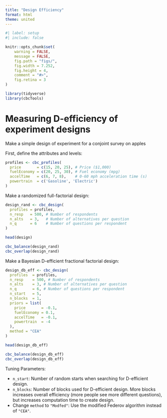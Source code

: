 ```yaml
---
title: "Design Efficiency"
format: html
theme: united
---
```


```r
#| label: setup
#| include: false

knitr::opts_chunk$set(
    warning = FALSE,
    message = FALSE,
    fig.path = "figs/",
    fig.width = 7.252,
    fig.height = 4,
    comment = "#>",
    fig.retina = 3
)

library(tidyverse)
library(cbcTools)
```

# Measuring D-efficiency of experiment designs

Make a simple design of experiment for a conjoint survey on apples

First, define the attributes and levels:

```r
profiles <- cbc_profiles(
  price       = c(15, 20, 25), # Price ($1,000)
  fuelEconomy = c(20, 25, 30), # Fuel economy (mpg)
  accelTime   = c(6, 7, 8),    # 0-60 mph acceleration time (s)
  powertrain  = c('Gasoline', 'Electric')
)
```

Make a randomized full-factorial design:

```r
design_rand <- cbc_design(
  profiles = profiles,
  n_resp   = 500, # Number of respondents
  n_alts   = 3,   # Number of alternatives per question
  n_q      = 6    # Number of questions per respondent
)

head(design)

cbc_balance(design_rand)
cbc_overlap(design_rand)
```

Make a Bayesian D-efficient fractional factorial design:

```r
design_db_eff <- cbc_design(
  profiles  = profiles,
  n_resp    = 500, # Number of respondents
  n_alts    = 3, # Number of alternatives per question
  n_q       = 6, # Number of questions per respondent
  n_start   = 5, 
  n_blocks  = 1,
  priors = list(
    price       = -0.1,
    fuelEconomy = 0.1,
    accelTime   = -0.1,
    powertrain  = -4
  ), 
  method = "CEA"
)

head(design_db_eff)

cbc_balance(design_db_eff)
cbc_overlap(design_db_eff)
```

Tuning Parameters:

- `n_start`: Number of random starts when searching for D-efficient design.
- `n_blocks`: Number of blocks used for D-efficient design. More blocks increases overall efficiency (more people see more different questions), but increases computation time to create design.
- Change `method` to `"Modfed"`: Use the modified Federov algorithm instead of `"CEA"`.
